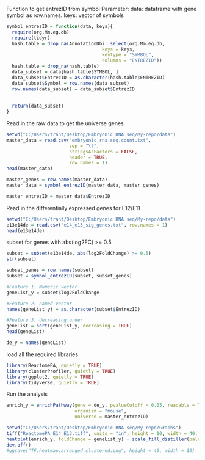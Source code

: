 Function to get entrezID from symbol
Parameter:
  data: dataframe with gene symbol as row.names.
  keys: vector of symbols
```r
symbol_entrezID = function(data, keys){
  require(org.Mm.eg.db)
  require(tidyr)
  hash.table = drop_na(AnnotationDbi::select(org.Mm.eg.db,
                                   keys = keys,
                                   keytype = "SYMBOL",
                                   columns = "ENTREZID"))
  hash.table = drop_na(hash.table)
  data_subset = data[hash.table$SYMBOL, ]
  data_subset$EntrezID = as.character(hash.table$ENTREZID)
  data_subset$Symbol = row.names(data_subset)
  row.names(data_subset) = data_subset$EntrezID
  
  
  return(data_subset)
}
```

Read in the raw data to get the universe genes

```r
setwd("C:/Users/trant/Desktop/Embryonic RNA seq/My-repo/data")
master_data = read.csv("embryonic.rna.seq.count.txt",
                       sep = "\t",
                       stringsAsFactors = FALSE,
                       header = TRUE,
                       row.names = 1)
head(master_data)
```

```r
master_genes = row.names(master_data)
master_data = symbol_entrezID(master_data, master_genes)
```
```r
master_entrezID = master_data$EntrezID
```

Read in the differentially expressed genes for E12/E11

```r
setwd("C:/Users/trant/Desktop/Embryonic RNA seq/My-repo/data")
e13e14de = read.csv("e14_e13_sig_genes.txt", row.names = 1)
head(e13e14de)
```

subset for genes with abs(log2FC) >= 0.5

```r
subset = subset(e13e14de, abs(log2FoldChange) >= 0.5)
str(subset)
```
```r
subset_genes = row.names(subset)
subset = symbol_entrezID(subset, subset_genes)
```

```r

#Feature 1: Numeric vector
geneList_y = subset$log2FoldChange

#Feature 2: named vector
names(geneList_y) = as.character(subset$EntrezID)

#Feature 3: decreasing order
geneList = sort(geneList_y, decreasing = TRUE)
head(geneList)
```

```r
de_y = names(geneList)
```

load all the required libraries
```r
library(ReactomePA, quietly = TRUE)
library(clusterProfiler, quietly = TRUE)
library(ggplot2, quietly = TRUE)
library(tidyverse, quietly = TRUE)
```


Run the analysis
```r
enrich_y = enrichPathway(gene = de_y, pvalueCutoff = 0.05, readable = T, 
                         organism = "mouse",
                         universe = master_entrezID)
```

```r

setwd("C:/Users/trant/Desktop/Embryonic RNA seq/My-repo/Graphs")
tiff("ReactomePA E14_E13.tiff", units = "in", height = 10, width = 40, res = 500)
heatplot(enrich_y, foldChange = geneList_y) + scale_fill_distiller(palette = "RdBu")
dev.off()
#ggsave("TF.heatmap.arranged.clustered.png", height = 40, width = 10)
```
